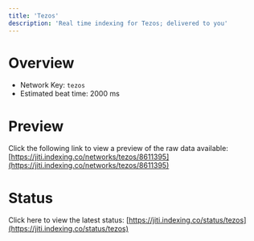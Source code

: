 ```yaml
---
title: 'Tezos'
description: 'Real time indexing for Tezos; delivered to you'
---
```


# Overview
- Network Key: `tezos`
- Estimated beat time: 2000 ms

# Preview
Click the following link to view a preview of the raw data available: [https://jiti.indexing.co/networks/tezos/8611395](https://jiti.indexing.co/networks/tezos/8611395)

# Status
Click here to view the latest status: [https://jiti.indexing.co/status/tezos](https://jiti.indexing.co/status/tezos)
